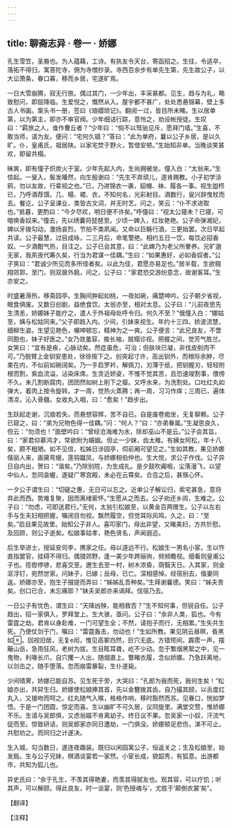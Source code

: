 ```yaml
---
---
---
```

title: 聊斋志异 · 卷一 · 娇娜
---

孔生雪笠，圣裔也。为人蕴藉，工诗。有执友令天台，寄函招之。生往，令适卒，落拓不得归，寓菩陀寺，佣为寺僧抄录。寺西百余步有单先生第，先生故公子，以大讼萧条，眷口寡，移而乡居，宅遂旷焉。

一日大雪崩腾，寂无行旅。偶过其门，一少年出，丰采甚都。见生，趋与为礼，略致慰问，即屈降临。生爱悦之，慨然从入。屋宇都不甚广，处处悉悬锦幕，壁上多古人书画。案头书一册，签曰《琅嬛琐记》。翻阅一过，皆目所未睹。生以居单第，以为第主，即亦不审官阀。少年细诘行踪，意怜之，劝设帐授徒。生叹曰：“羁旅之人，谁作曹丘者？”少年曰：“倘不以驽骀见斥，愿拜门墙。”生喜，不敢当师，请为友。便问：“宅何久锢？”答曰：“此为单府，曩以公子乡居，是以久旷。仆，皇甫氏，祖居陕。以家宅焚于野火，暂借安顿。”生始知非单。当晚谈笑甚欢，即留共榻。

昧爽，即有僮子炽炭火于室。少年先起入内，生尚拥被坐。僮入白：“太翁来。”生惊起。一叟入，鬓发皤然，向生殷谢曰：“先生不弃顽儿，遂肯赐教。小子初学涂鸦，勿以友故，行辈视之也。”已，乃进锦衣一袭，貂帽、袜、履各一事。视生盥栉已，乃呼酒荐馔。几、榻、裙、衣，不知何名，光彩射目。酒数行，叟兴辞曳杖而去。餐讫，公子呈课业，类皆古文词，并无时艺。问之，笑云：“仆不求进取也。”抵暮，更酌曰：“今夕尽欢，明日便不许矣。”呼僮曰：“视太公寝未？已寝，可暗唤香奴来。”僮去，先以绣囊将琵琶至。少顷一婢入，红妆艳艳。公子命弹湘妃，婢以牙拨勾动，激扬哀烈，节拍不类夙闻。又命以巨觞行酒，三更始罢。次日早起共读。公子最慧，过目成咏，二三月后，命笔警绝。相约五日一饮，每饮必招香奴。一夕酒酣气热，目注之。公子已会其意，曰：“此婢乃为老父所豢养。兄旷邈无家，我夙夜代筹久矣，行当为君谋一佳耦。”生曰：“如果惠好，必如香奴者。”公子笑曰：“君诚少所见而多所怪者矣。以此为佳，君愿亦易足也。”居半载，生欲翱翔郊郭，至门，则双扉外扃，问之，公子曰：“家君恐交游纷意念，故谢客耳。”生亦安之。

时盛暑溽热，移斋园亭。生胸间肿起如桃，一夜如碗，痛楚呻吟。公子朝夕省视，眠食俱废。又数日创剧，益绝食饮。太翁亦至，相对太息。公子曰：“儿前夜思先生清恙，娇娜妹子能疗之，遣人于外祖母处呼令归。何久不至？”俄僮入白：“娜姑至，姨与松姑同来。”父子即趋入内。少间，引妹来视生。年约十三四，娇波流慧，细柳生姿。生望见艳色，嚬呻顿忘，精神为之一爽。公子便言：“此兄良友，不啻同胞也，妹子好医之。”女乃敛羞容，揄长袖，就榻诊视。把握之间，觉芳气胜兰。女笑曰：“宜有是疾，心脉动矣。然症虽危，可治；但肤块已凝，非伐皮削肉不可。”乃脱臂上金钏安患处，徐徐按下之。创突起寸许，高出钏外，而根际余肿，尽束在内，不似前如碗阔矣。乃一手启罗衿，解佩刀，刃薄于纸，把钏握刃，轻轻附根而割，紫血流溢，沾染床席。生贪近娇姿，不惟不觉其苦，且恐速竣割事，偎傍不久。未几割断腐肉，团团然如树上削下之瘿。又呼水来，为洗割处。口吐红丸如弹大，着肉上按令旋转。才一周，觉热火蒸腾；再一周，习习作痒；三周已，遍体清凉，沁入骨髓。女收丸入咽，曰：“愈矣！”趋步出。

生跃起走谢，沉痼若失。而悬想容辉，苦不自已。自是废卷痴坐，无复聊赖。公子已窥之，曰：“弟为兄物色得一佳耦。”问：“何人？”曰：“亦弟眷属。”生凝思良久，但云：“勿须也！”面壁吟曰：“曾经沧海难为水，除却巫山不是云。”公子会其旨，曰：“家君仰慕鸿才，常欲附为婚姻。但止一少妹，齿太稚。有姨女阿松，年十八矣，颇不粗陋。如不见信，松姊日涉园亭，伺前厢可望见之。”生如其教，果见娇娜偕丽人来，画黛弯蛾，莲钩蹴凤，与娇娜相伯仲也。生大悦，求公子作伐。公子异日自内出，贺曰：“谐矣。”乃除别院，为生成礼。是夕鼓吹阗咽，尘落漫飞，以望中仙人，忽同衾幄，遂疑广寒宫殿，未必在云霄矣。合卺之后，甚惬心怀。

一夕公子谓生曰：“切磋之惠，无日可以忘之。近单公子解讼归，索宅甚急，意将弃此而西。势难复聚，因而离绪萦怀。”生愿从之而去。公子劝还乡闾，生难之。公子曰：“勿虑，可即送君行。”无何，太翁引松娘至，以黄金百两赠生。公子以左右手与生夫妇相把握，嘱闭目勿视。飘然履空，但觉耳际风鸣，久之，曰：“至矣。”启目果见故里。始知公子非人。喜叩家门，母出非望，又睹美妇，方共忻慰。及回顾，则公子逝矣。松娘事姑孝，艳色贤名，声闻遐迩。

后生举进士，授延安司李，携家之任。母以道远不行。松娘生一男名小宦。生以忤直指罢官，挂碍不得归。偶猎郊野，逢一美少年跨骊驹，频频瞻视。细看则皇甫公子也。揽辔停骖，悲喜交至。邀生去至一村，树木浓昏，荫翳天日。入其家，则金沤浮钉，宛然世家。问妹子，已嫁；岳母，已亡。深相感悼。经宿别去，偕妻同返。娇娜亦至，抱生子掇提而弄曰：“姊姊乱吾种矣。”生拜谢曩德。笑曰：“姊夫贵矣。创口已合，未忘痛耶？”妹夫吴郎亦来谒拜。信宿乃去。

一日公子有忧色，谓生曰：“天降凶殃，能相救否？”生不知何事，但锐自任。公子趋出，招一家俱入，罗拜堂上。生大骇，亟问。公子曰：“余非人类，狐也。今有雷霆之劫。君肯以身赴难，一门可望生全；不然，请抱子而行，无相累。”生矢共生死。乃使仗剑于门，嘱曰：“雷霆轰击，勿动也！”生如所教。果见阴云昼暝，昏黑如。回视旧居，无复闳，惟见高冢岿然，巨穴无底。方错愕间，霹雳一声，摆簸山岳，急雨狂风，老树为拔。生目眩耳聋，屹不少动。忽于繁烟黑絮之中，见一鬼物，利喙长爪，自穴攫一人出，随烟直上。瞥睹衣履，念似娇娜。乃急跃离地，以剑击之，随手堕落。忽而崩雷暴裂，生仆遂毙。

少间晴霁，娇娜已能自苏。见生死于旁，大哭曰：“孔郎为我而死，我何生矣！”松娘亦出，共舁生归。娇娜使松娘捧其首，先以金簪拨其齿，自乃撮其颐，以舌度红丸入，又接吻而呵之。红丸随气入喉，格格作响，移时豁然而苏。见眷口，恍如梦悟。于是一门团圆，惊定而喜。生以幽旷不可久居，议同旋里。满堂交赞，惟娇娜不乐。生请与吴郎俱，又虑翁媪不肯离幼子。终日议不果。忽吴家一小奴，汗流气促而至。惊致研诘，则吴郎家亦同日遭劫，一门俱没。娇娜顿足悲伤，涕不可止。共慰劝之。而同归之计遂决。

生入城，勾当数日，遂连夜趣装。既归以闲园寓公子，恒返关之；生及松娘至，始发扃。生与公子兄妹，棋酒谈宴若一家然。小宦长成，貌韶秀，有狐意。出游都市，共知为狐儿也。

异史氏曰：“余于孔生，不羡其得艳妻，而羡其得腻友也。观其容，可以疗饥；听其声，可以解颐。得此良友，时一谈宴，则‘色授魂与’，尤胜于‘颠倒衣裳’矣”。

【翻译】

【注释】

